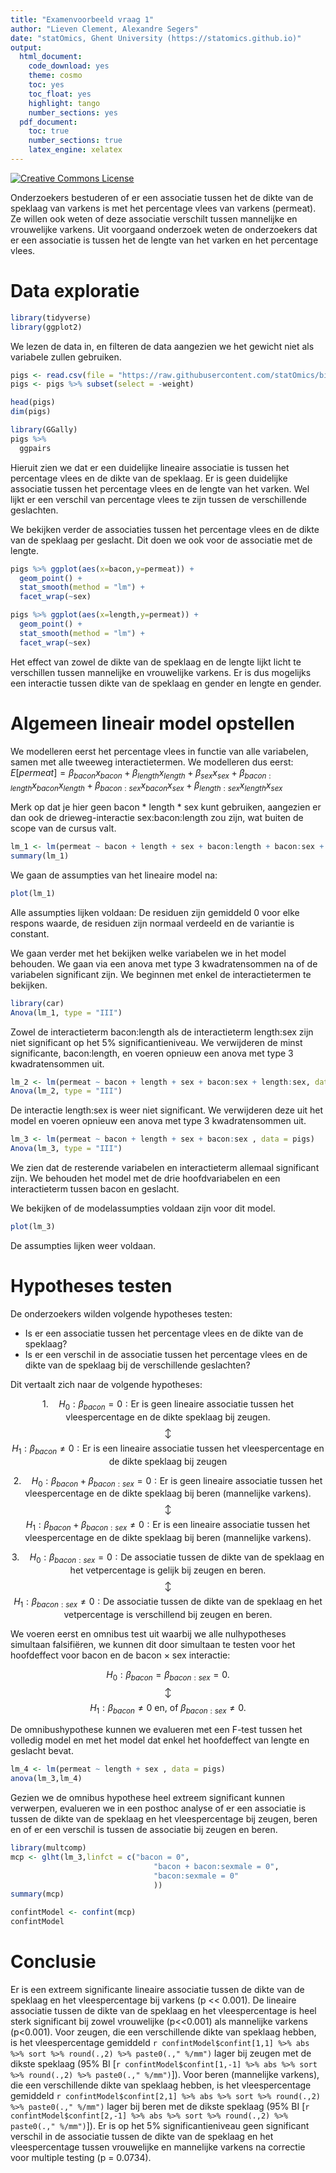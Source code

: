 ```yaml
---
title: "Examenvoorbeeld vraag 1"
author: "Lieven Clement, Alexandre Segers"
date: "statOmics, Ghent University (https://statomics.github.io)"
output:
  html_document:
    code_download: yes
    theme: cosmo
    toc: yes
    toc_float: yes
    highlight: tango
    number_sections: yes
  pdf_document:
    toc: true
    number_sections: true
    latex_engine: xelatex
---
```



<a rel="license" href="https://creativecommons.org/licenses/by-nc-sa/4.0"><img alt="Creative Commons License" style="border-width:0" src="https://i.creativecommons.org/l/by-nc-sa/4.0/88x31.png" /></a>


Onderzoekers bestuderen of er een associatie tussen het de dikte van de speklaag van varkens is met het percentage vlees van varkens (permeat). Ze willen ook weten of deze associatie verschilt tussen mannelijke en vrouwelijke varkens. Uit voorgaand onderzoek weten de onderzoekers dat er een associatie is tussen het de lengte van het varken en het percentage vlees. 



# Data exploratie
```r
library(tidyverse)
library(ggplot2)
```

We lezen de data in, en filteren de data aangezien we het gewicht niet als variabele zullen gebruiken.
```r
pigs <- read.csv(file = "https://raw.githubusercontent.com/statOmics/biostatistics21/master/pigs.csv")
pigs <- pigs %>% subset(select = -weight)
```

```r
head(pigs)
dim(pigs)
```

```r
library(GGally)
pigs %>%
  ggpairs
```

Hieruit zien we dat er een duidelijke lineaire associatie is tussen het percentage vlees en de dikte van de speklaag. Er is geen duidelijke associatie tussen het percentage vlees en de lengte van het varken. Wel lijkt er een verschil van percentage vlees te zijn tussen de verschillende geslachten.

We bekijken verder de associaties tussen het percentage vlees en de dikte van de speklaag per geslacht. Dit doen we ook voor de associatie met de lengte.

```r
pigs %>% ggplot(aes(x=bacon,y=permeat)) + 
  geom_point() + 
  stat_smooth(method = "lm") + 
  facet_wrap(~sex)
```



```r
pigs %>% ggplot(aes(x=length,y=permeat)) + 
  geom_point() + 
  stat_smooth(method = "lm") + 
  facet_wrap(~sex)
```

Het effect van zowel de dikte van de speklaag en de lengte lijkt licht te verschillen tussen mannelijke en vrouwelijke varkens. Er is dus mogelijks een interactie tussen dikte van de speklaag en gender en lengte en gender.

# Algemeen lineair model opstellen

We modelleren eerst het percentage vlees in functie van alle variabelen, samen met alle tweeweg interactietermen. We modelleren dus eerst:
$E[permeat] = \beta_{bacon} x_{bacon} + \beta_{length} x_{length} + \beta_{sex} x_{sex} + \beta_{bacon:length} x_{bacon} x_{length} + \beta_{bacon:sex} x_{bacon} x_{sex} + \beta_{length:sex} x_{length} x_{sex}$

Merk op dat je hier geen bacon * length * sex kunt gebruiken, aangezien er dan ook de drieweg-interactie sex:bacon:length zou zijn, wat buiten de scope van de cursus valt.

```r
lm_1 <- lm(permeat ~ bacon + length + sex + bacon:length + bacon:sex + length:sex, data = pigs)
summary(lm_1)
```


We gaan de assumpties van het lineaire model na:

```r
plot(lm_1)
```

Alle assumpties lijken voldaan: De residuen zijn gemiddeld 0 voor elke respons waarde, de residuen zijn normaal verdeeld en de variantie is constant.

We gaan verder met het bekijken welke variabelen we in het model behouden. We gaan via een anova met type 3 kwadratensommen na of de variabelen significant zijn. We beginnen met enkel de interactietermen te bekijken. 

```r
library(car)
Anova(lm_1, type = "III")
```

Zowel de interactieterm bacon:length als de interactieterm length:sex zijn niet significant op het 5% significantieniveau. We verwijderen de minst significante, bacon:length, en voeren opnieuw een anova met type 3 kwadratensommen uit.

```r
lm_2 <- lm(permeat ~ bacon + length + sex + bacon:sex + length:sex, data = pigs)
Anova(lm_2, type = "III")
```

De interactie length:sex is weer niet significant. We verwijderen deze uit het model en voeren opnieuw een anova met type 3 kwadratensommen uit. 

```r
lm_3 <- lm(permeat ~ bacon + length + sex + bacon:sex , data = pigs)
Anova(lm_3, type = "III")

```

We zien dat de resterende variabelen en interactieterm allemaal significant zijn. We behouden het model met de drie hoofdvariabelen en een interactieterm tussen bacon en geslacht.

We bekijken of de modelassumpties voldaan zijn voor dit model.

```r
plot(lm_3)
```

De assumpties lijken weer voldaan. 

# Hypotheses testen

De onderzoekers wilden volgende hypotheses testen:

- Is er een associatie tussen het percentage vlees en de dikte van de speklaag?
- Is er een verschil in de associatie tussen het percentage vlees en de dikte van de speklaag bij de verschillende geslachten?

Dit vertaalt zich naar de volgende hypotheses:

$$1.\quad H_0: \beta_{bacon} = 0 : \text{Er is geen lineaire associatie tussen het vleespercentage en de dikte speklaag bij zeugen.}$$
$$\updownarrow$$
$$H_1: \beta_{bacon} \neq  0 : \text{Er is een lineaire associatie tussen het vleespercentage en de dikte speklaag bij zeugen}$$

$$2.\quad H_0: \beta_{bacon} + \beta_{bacon:sex}= 0 : \text{Er is geen lineaire associatie tussen het vleespercentage en de dikte speklaag bij beren (mannelijke varkens).}$$
$$\updownarrow$$
$$H_1: \beta_{bacon} + \beta_{bacon:sex} \neq 0 : \text{Er is een lineaire associatie tussen het vleespercentage en de dikte speklaag bij beren (mannelijke varkens).}$$


$$3. \quad H_0:\beta_{bacon:sex} = 0 : \text{De associatie tussen de dikte van de speklaag en het vetpercentage is gelijk bij zeugen en beren.}$$
$$\updownarrow$$
$$H_1: \beta_{bacon:sex} \neq 0 : \text{De associatie tussen de dikte van de speklaag en het vetpercentage is verschillend bij zeugen en beren.}$$



We voeren eerst en omnibus test uit waarbij we alle nulhypotheses simultaan falsifiëren, we kunnen dit door simultaan te testen voor het hoofdeffect voor bacon en de bacon $\times$ sex interactie:

$$H_0: \beta_{bacon} = \beta_{bacon:sex} = 0. $$
$$\updownarrow$$
$$H_1: \beta_{bacon} \neq 0 \text{ en, of } \beta_{bacon:sex} \neq 0. $$


De omnibushypothese kunnen we evalueren met een F-test tussen het volledig model en met het model dat enkel het hoofdeffect van lengte en geslacht bevat.

```r
lm_4 <- lm(permeat ~ length + sex , data = pigs)
anova(lm_3,lm_4)
```

Gezien we de omnibus hypothese heel extreem significant kunnen verwerpen, evalueren we in een posthoc analyse of er een associatie is tussen de dikte van de speklaag en het vleespercentage bij zeugen, beren en of er een verschil is tussen de associatie bij zeugen en beren. 

```r
library(multcomp)
mcp <- glht(lm_3,linfct = c("bacon = 0", 
                                "bacon + bacon:sexmale = 0",
                                "bacon:sexmale = 0"
                                ))
summary(mcp)
```

```r
confintModel <- confint(mcp)
confintModel
```

# Conclusie

Er is een extreem significante lineaire associatie tussen de dikte van de speklaag en het vleespercentage bij varkens (p << 0.001). 
De lineaire associatie tussen de dikte van de speklaag en het vleespercentage is heel sterk significant bij zowel vrouwelijke (p<<0.001) als mannelijke varkens (p<0.001). 
Voor zeugen, die een verschillende dikte van speklaag hebben, is het vleespercentage gemiddeld `r confintModel$confint[1,1] %>% abs %>% sort %>% round(.,2) %>% paste0(.," %/mm")` lager bij zeugen met de dikste speklaag (95% BI [`r confintModel$confint[1,-1] %>% abs %>% sort %>% round(.,2) %>% paste0(.," %/mm")`]). 
Voor beren (mannelijke varkens), die een verschillende dikte van speklaag hebben, is het vleespercentage gemiddeld `r confintModel$confint[2,1] %>% abs %>% sort %>% round(.,2) %>% paste0(.," %/mm")` lager bij beren met de dikste speklaag (95% BI [`r confintModel$confint[2,-1] %>% abs %>% sort %>% round(.,2) %>% paste0(.," %/mm")`]).
Er is op het 5% significantieniveau geen significant verschil in de associatie tussen de dikte van de speklaag en het vleespercentage tussen vrouwelijke en mannelijke varkens na correctie voor multiple testing (p = 0.0734).






